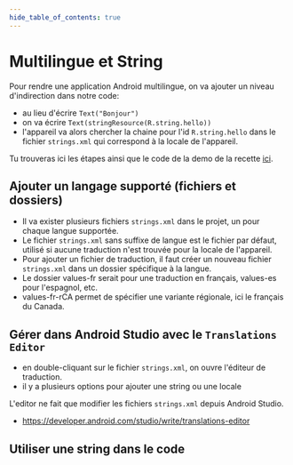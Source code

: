 ```yaml
---
hide_table_of_contents: true
---
```


# Multilingue et String

Pour rendre une application Android multilingue, on va ajouter un niveau d'indirection dans notre code:
- au lieu d'écrire `Text("Bonjour")`
- on va écrire `Text(stringResource(R.string.hello))`
- l'appareil va alors chercher la chaine pour l'id `R.string.hello` dans le fichier `strings.xml` qui correspond à la locale de l'appareil.

Tu trouveras ici les étapes ainsi que le code de la demo de la recette [ici](https://github.com/departement-info-cem/3N5-Prog3/tree/main/code/ComposeMultilingue).

## Ajouter un langage supporté (fichiers et dossiers)

- Il va exister plusieurs fichiers `strings.xml` dans le projet, un pour chaque langue supportée.
- Le fichier `strings.xml` sans suffixe de langue est le fichier par défaut, utilisé si aucune traduction n'est trouvée pour la locale de l'appareil.
- Pour ajouter un fichier de traduction, il faut créer un nouveau fichier `strings.xml` dans un dossier spécifique à la langue.
- Le dossier values-fr serait pour une traduction en français, values-es pour l'espagnol, etc.
- values-fr-rCA permet de spécifier une variante régionale, ici le français du Canada.

## Gérer dans Android Studio avec le `Translations Editor`

- en double-cliquant sur le fichier `strings.xml`, on ouvre l'éditeur de traduction.
- il y a plusieurs options pour ajouter une string ou une locale

L'editor ne fait que modifier les fichiers `strings.xml` depuis Android Studio.
- https://developer.android.com/studio/write/translations-editor

## Utiliser une string dans le code

<GHCode
    repo="3N5-Prog3"
    filePath="code/ComposeMultilingue/app/src/main/java/ca/cem/composemultilingue/MainActivity.kt"
    startLine="45"
    endLine="50"
    />




